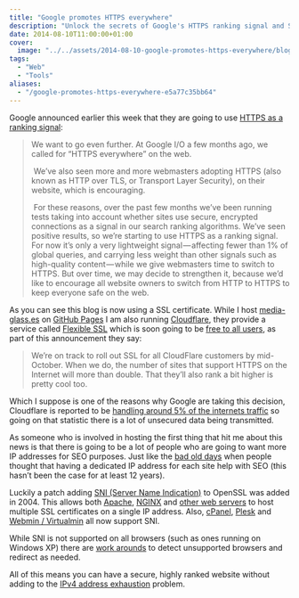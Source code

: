 ```yaml
---
title: "Google promotes HTTPS everywhere"
description: "Unlock the secrets of Google's HTTPS ranking signal and SNI! Learn how to secure your site for maximum visibility."
date: 2014-08-10T11:00:00+01:00
cover:
  image: "../../assets/2014-08-10-google-promotes-https-everywhere/blog-cover-2014-08-10-google-promotes-https-everywhere.png"
tags:
  - "Web"
  - "Tools"
aliases:
  - "/google-promotes-https-everywhere-e5a77c35bb64"
---
```


Google announced earlier this week that they are going to use [HTTPS as a ranking signal](http://googleonlinesecurity.blogspot.co.uk/2014/08/https-as-ranking-signal_6.html):

> We want to go even further. At Google I/O a few months ago, we called for “HTTPS everywhere” on the web.
> 
>  We’ve also seen more and more webmasters adopting HTTPS (also known as HTTP over TLS, or Transport Layer Security), on their website, which is encouraging.
> 
>  For these reasons, over the past few months we’ve been running tests taking into account whether sites use secure, encrypted connections as a signal in our search ranking algorithms. We’ve seen positive results, so we’re starting to use HTTPS as a ranking signal. For now it’s only a very lightweight signal — affecting fewer than 1% of global queries, and carrying less weight than other signals such as high-quality content — while we give webmasters time to switch to HTTPS. But over time, we may decide to strengthen it, because we’d like to encourage all website owners to switch from HTTP to HTTPS to keep everyone safe on the web.

As you can see this blog is now using a SSL certificate. While I host [media-glass.es](/) on [GitHub Pages](https://pages.github.com/) I am also running [Cloudflare](https://www.cloudflare.com/), they provide a service called [Flexible SSL](https://support.cloudflare.com/hc/en-us/articles/200170516-How-do-I-add-SSL-to-my-site-) which is soon going to be [free to all users](http://blog.cloudflare.com/google-now-factoring-https-support-into-ranking-cloudflare-on-track-to-make-it-free-and-easy), as part of this announcement they say:

> We’re on track to roll out SSL for all CloudFlare customers by mid-October. When we do, the number of sites that support HTTPS on the Internet will more than double. That they’ll also rank a bit higher is pretty cool too.

Which I suppose is one of the reasons why Google are taking this decision, Cloudflare is reported to be [handling around 5% of the internets traffic](http://www.businessinsider.com/cloudflare-is-ready-to-take-on-cisco-2014-8) so going on that statistic there is a lot of unsecured data being transmitted.

As someone who is involved in hosting the first thing that hit me about this news is that there is going to be a lot of people who are going to want more IP addresses for SEO purposes. Just like the [bad old days](http://www.mattcutts.com/blog/myth-busting-virtual-hosts-vs-dedicated-ip-addresses/) when people thought that having a dedicated IP address for each site help with SEO (this hasn’t been the case for at least 12 years).

Luckily a patch adding [SNI (Server Name Indication)](http://en.wikipedia.org/wiki/Server_Name_Indication) to OpenSSL was added in 2004. This allows both [Apache](https://wiki.apache.org/httpd/NameBasedSSLVHostsWithSNI), [NGINX](http://nginx.org/en/docs/http/configuring_https_servers.html) and [other web servers](http://en.wikipedia.org/wiki/Server_Name_Indication#Servers) to host multiple SSL certificates on a single IP address. Also, [cPanel](http://blog.cpanel.net/ssl-improvements-for-cpanel-whm/), [Plesk](http://kb.sp.parallels.com/en/114445) and [Webmin / Virtualmin](https://www.virtualmin.com/node/18136) all now support SNI.

While SNI is not supported on all browsers (such as ones running on Windows XP) there are [work arounds](http://stackoverflow.com/questions/5154596/is-ssl-sni-actually-used-and-supported-in-browsers) to detect unsupported browsers and redirect as needed.

All of this means you can have a secure, highly ranked website without adding to the [IPv4 address exhaustion](http://en.wikipedia.org/wiki/IPv4_address_exhaustion) problem.
